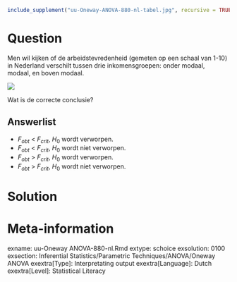 ```r
include_supplement("uu-Oneway-ANOVA-880-nl-tabel.jpg", recursive = TRUE)
```



Question
========
  
Men wil kijken of de arbeidstevredenheid (gemeten op een schaal van 1-10) in Nederland verschilt tussen drie inkomensgroepen: onder modaal, modaal, en boven modaal. 

![](uu-Oneway-ANOVA-880-nl-tabel.jpg)

Wat is de correcte conclusie?
  
Answerlist
----------
* $F_{obt}$ < $F_{crit}$, $H_0$ wordt verworpen.
* $F_{obt}$ < $F_{crit}$, $H_0$ wordt niet verworpen.
* $F_{obt}$ > $F_{crit}$, $H_0$ wordt verworpen.
* $F_{obt}$ > $F_{crit}$, $H_0$ wordt niet verworpen.


Solution
========
  


Meta-information
================
exname: uu-Oneway ANOVA-880-nl.Rmd
extype: schoice
exsolution: 0100
exsection: Inferential Statistics/Parametric Techniques/ANOVA/Oneway ANOVA
exextra[Type]: Interpretating output
exextra[Language]: Dutch
exextra[Level]: Statistical Literacy
